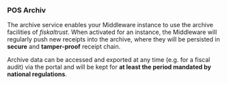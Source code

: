 ### POS Archiv

The archive service enables your Middleware instance to use the archive facilities of *fiskaltrust*. When activated for an instance, the Middleware will regularly push new  receipts into the archive, where they will be persisted in **secure** and **tamper-proof** receipt chain.

Archive data can be accessed and exported at any time (e.g. for a fiscal audit) via the portal and will be kept for **at least the period mandated by national regulations**.